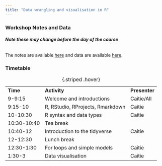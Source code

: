 ```yaml
---
title: "Data wrangling and visualisation in R"
---
```


### Workshop Notes and Data

###### **Note these may change before the day of the course**

The notes are available [here](Intro-R-and-Tidyverse.html){target="_blank"} and data are available [here](Data.zip){target="_blank"}.

### Timetable

|             |                                  |               |
|-------------|----------------------------------|---------------|
| **Time**    | **Activity**                     | **Presenter** |
| 9-9:15      | Welcome and introductions        | Caitie/All    |
| 9:15-10     | R, RStudio, RProjects, Rmarkdown | Caitie        |
| 10-10:30    | R syntax and data types          | Caitie        |
| 10:30-10:40 | Tea break                        |               |
| 10:40-12    | Introduction to the tidyverse    | Caitie        |
| 12-12:30    | Lunch break                      |               |
| 12:30-1:30  | For loops and simple models      | Caitie        |
| 1:30-3      | Data visualisation               | Caitie        |

: {.striped .hover}
